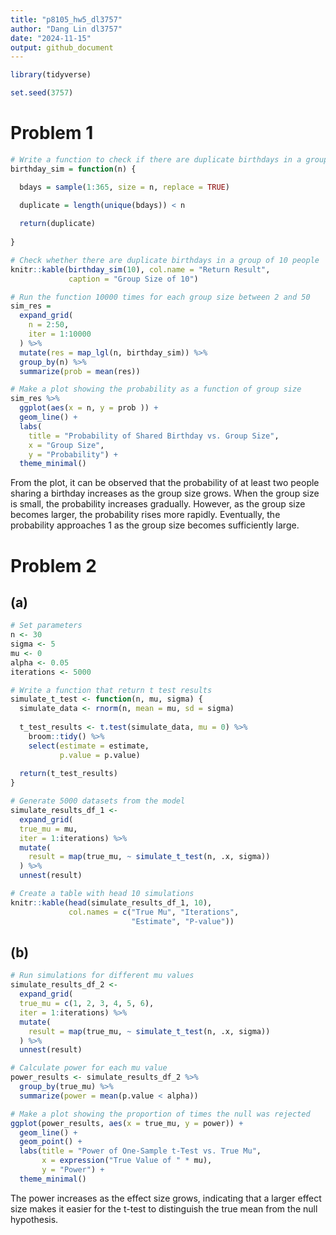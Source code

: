 ```yaml
---
title: "p8105_hw5_dl3757"
author: "Dang Lin dl3757"
date: "2024-11-15"
output: github_document
---
```


```r
library(tidyverse)

set.seed(3757)
```

# Problem 1
```r
# Write a function to check if there are duplicate birthdays in a group
birthday_sim = function(n) {

  bdays = sample(1:365, size = n, replace = TRUE)
  
  duplicate = length(unique(bdays)) < n

  return(duplicate)
  
}

# Check whether there are duplicate birthdays in a group of 10 people
knitr::kable(birthday_sim(10), col.name = "Return Result", 
             caption = "Group Size of 10")
```

```r
# Run the function 10000 times for each group size between 2 and 50
sim_res = 
  expand_grid(
    n = 2:50,
    iter = 1:10000
  ) %>% 
  mutate(res = map_lgl(n, birthday_sim)) %>%
  group_by(n) %>% 
  summarize(prob = mean(res))

# Make a plot showing the probability as a function of group size
sim_res %>%
  ggplot(aes(x = n, y = prob )) + 
  geom_line() + 
  labs(
    title = "Probability of Shared Birthday vs. Group Size", 
    x = "Group Size",
    y = "Probability") +
  theme_minimal()
```

From the plot, it can be observed that the probability of at least two people sharing a birthday increases as the group size grows. When the group size is small, the probability increases gradually. However, as the group size becomes larger, the probability rises more rapidly. Eventually, the probability approaches 1 as the group size becomes sufficiently large.

# Problem 2
## (a)
```r
# Set parameters
n <- 30
sigma <- 5 
mu <- 0
alpha <- 0.05
iterations <- 5000

# Write a function that return t test results
simulate_t_test <- function(n, mu, sigma) {
  simulate_data <- rnorm(n, mean = mu, sd = sigma)
  
  t_test_results <- t.test(simulate_data, mu = 0) %>% 
    broom::tidy() %>% 
    select(estimate = estimate, 
           p.value = p.value)
  
  return(t_test_results)
}

# Generate 5000 datasets from the model
simulate_results_df_1 <- 
  expand_grid(
  true_mu = mu,
  iter = 1:iterations) %>%
  mutate(
    result = map(true_mu, ~ simulate_t_test(n, .x, sigma))
  ) %>%
  unnest(result)

# Create a table with head 10 simulations
knitr::kable(head(simulate_results_df_1, 10), 
             col.names = c("True Mu", "Iterations", 
                           "Estimate", "P-value"))
```

## (b)
```r
# Run simulations for different mu values
simulate_results_df_2 <- 
  expand_grid(
  true_mu = c(1, 2, 3, 4, 5, 6),
  iter = 1:iterations) %>%
  mutate(
    result = map(true_mu, ~ simulate_t_test(n, .x, sigma))
  ) %>%
  unnest(result)

# Calculate power for each mu value
power_results <- simulate_results_df_2 %>%
  group_by(true_mu) %>%
  summarize(power = mean(p.value < alpha))

# Make a plot showing the proportion of times the null was rejected
ggplot(power_results, aes(x = true_mu, y = power)) +
  geom_line() +
  geom_point() + 
  labs(title = "Power of One-Sample t-Test vs. True Mu",
       x = expression("True Value of " * mu),
       y = "Power") +
  theme_minimal()
```

The power increases as the effect size grows, indicating that a larger effect size makes it easier for the t-test to distinguish the true mean from the null hypothesis.
